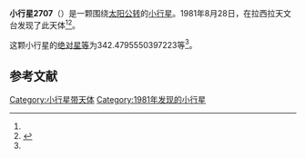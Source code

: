 {{Infobox planet
| bgcolour = #FFFFC0
| name = 2707 Ueferji
| symbol = 
| image = 
| caption = 
| discovery = yes
| discovery_ref = 
| discoverer = {{link-en|亨利·德波鸿诺|Henri Debehogne}}
| discovery_site = [[拉西拉天文台|拉西拉天文台]] 
| discovered = 1981年8月28日
| designations = yes
| mp_name = 
| named_after = 
| alt_names = 1981 QS3/ 1927 CE / 1950 EK / 1953 TY1 / 1971 YF / 1972 BS / 1973 GX / 1976 UD3 / 1977 UH / 1979 GT / 1979 HQ3
| mp_category = [[主带小行星|主带小行星]]
| orbit_ref = <ref name="a">[http://ssd.jpl.nasa.gov/sbdb.cgi?sstr=2707 2707 Ueferji] {{Wayback|url=http://ssd.jpl.nasa.gov/sbdb.cgi?sstr=2707 |date=20200820023833 }}，小行星數據庫瀏覽器（JPL Small-Body Database Browser）－[[美国国家航空航天局|美国国家航空航天局]]喷气推进实验室</ref>
| epoch = 2456400.5 (2013年4月18日更新)
| aphelion = {{convert|3.592550663720483|AU|km|3|abbr=on|lk=out}}
| perihelion = {{convert|2.786967705817449|AU|km|3|abbr=on}}
| semimajor = {{convert|3.189759184768966|AU|km|3|abbr=on}}
| eccentricity = 0.126276454
| period = 2080.823633 [[日|日]]<br />5.7[[儒略年|儒略年]]
| avg_speed = 
| inclination = 2.673431189835163
| asc_node = 79.61065034869173
| mean_anomaly = 
| arg_peri = 342.4795550397223
| satellites = 
| physical_characteristics = yes
| dimensions = 
| mass = 
| density = 
| surface_grav = 
| escape_velocity = 
| sidereal_day = 
| axial_tilt = 
| pole_ecliptic_lat = 
| pole_ecliptic_lon = 
| albedo = 
| temperatures= 
| temp_name1 = 
| mean_temp_1 = 
| max_temp_1 = 
| temp_name2 = 
| max_temp_2 = 
| spectral_type = 
| abs_magnitude = 342.4795550397223
}}

'''小行星2707'''（{{lang-en|2707 Ueferji}}）是一颗围绕[[太阳|太阳]][[公转|公转]]的[[小行星|小行星]]。1981年8月28日，{{link-en|亨利·德波鸿诺|Henri Debehogne}}在拉西拉天文台发现了此天体<ref name="a" /><ref>{{cite news|title=小行星列表|url=http://cfa-www.harvard.edu/iau/lists/NumberedMPs.txt|accessdate=2013-07-08|newspaper=哈佛大学|archive-date=2008-05-17|archive-url=https://web.archive.org/web/20080517010638/http://cfa-www.harvard.edu/iau/lists/NumberedMPs.txt|dead-url=no}}</ref>。

这颗小行星的[[绝对星等|绝对星等]]为342.4795550397223等<ref name="a" />。

==参考文献==
{{reflist}}
{{Minor Planet Number|[[小行星2706|小行星2706]]|[[小行星2708|小行星2708]]}}

{{小天体}}

[[Category:小行星带天体|Category:小行星带天体]]
[[Category:1981年发现的小行星|Category:1981年发现的小行星]]

{{asteroid-stub}}
